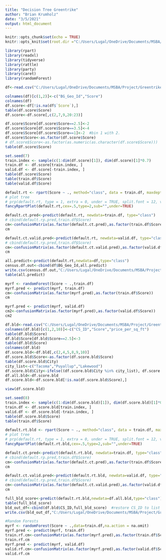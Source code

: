 ```yaml
---
title: "Decision Tree Greentrike"
author: "Brian Krumholz"
date: "3/5/2021"
output: html_document
---
```


```r
knitr::opts_chunk$set(echo = TRUE)
knitr::opts_knit$set(root.dir ="C:/Users/Lugal/OneDrive/Documents/MSBA/Project/GreentrikeMSBA/Models")

```


```r
library(rpart)
library(readxl)
library(tidyverse)
library(rattle)
library(party)
library(caret)
library(randomForest)
```

```r
df<-read.csv("C:/Users/Lugal/OneDrive/Documents/MSBA/Project/GreentrikeMSBA/Scoring Files/BG Score Extract 20210309.csv")

colnames(df)[c(1,2)]<-c("BG_Geo_Id","Score")
colnames(df)
df.score<-df[!is.na(df$`Score`),]
table(df.score$Score)
df.score<-df.score[,c(2,7,9,20:23)]

df.score$Score[df.score$Score==2.5]<-2
df.score$Score[df.score$Score==3.5]<-4
df.score$Score[df.score$Score==1]<-2  #bin 1 with 2.
df.score$Score<-as.factor(df.score$Score)
# df.score$Score<-as.factor(as.numeric(as.character(df.score$Score)))
table(df.score$Score)
```

```r
set.seed(7)  
train.index <- sample(c(1:dim(df.score)[1]), dim(df.score)[1]*0.7)
train.df <- df.score[train.index, ]
valid.df <- df.score[-train.index, ]
table(df.score$Score)
table(train.df$Score)
table(valid.df$Score)
```

```r
default.rt <- rpart(Score ~ ., method="class", data = train.df, maxdepth=4,minbucket=2)
# plot tree
# prp(default.rt, type = 1, extra = 0, under = TRUE, split.font = 12, varlen = -10)
fancyRpartPlot(default.rt,cex=.5,type=2,sub="",under=TRUE)
```


```r
default.ct.pred<-predict(default.rt, newdata=train.df, type="class")
# cbind(default.rp.pred,train.df$Score)
cm<-confusionMatrix(as.factor(default.ct.pred),as.factor(train.df$Score))
cm
```

```r
default.ct.valid.pred<-predict(default.rt, newdata=valid.df, type="class")
# cbind(default.rp.pred,train.df$Score)
cm<-confusionMatrix(as.factor(default.ct.valid.pred),as.factor(valid.df$Score))
cm
```
```r
all.predict<-predict(default.rt,newdata=df,type="class")
census.df.out<-cbind(df$BG_Geo_Id,all.predict)
write.csv(census.df.out,"C:/Users/Lugal/OneDrive/Documents/MSBA/Project/GreentrikeMSBA/Scoring Files/decision_tree_census_predicted_20210307.csv")
table(all.predict)
```

```r
myrf <- randomForest(Score ~ .,train.df)
myrf.pred <- predict(myrf, train.df)
cm<-confusionMatrix(as.factor(myrf.pred),as.factor(train.df$Score))
cm
```

```r
myrf.pred <- predict(myrf, valid.df)
cm2<-confusionMatrix(as.factor(myrf.pred),as.factor(valid.df$Score))
cm2
```

```r
df.bld<-read.csv("C:/Users/Lugal/OneDrive/Documents/MSBA/Project/GreentrikeMSBA/Scoring Files/Building Score Extract 20210309.csv")
colnames(df.bld)[c(1,2,10)]<-c("CS_ID","Score","price_per_sq_ft")
table(df.bld$Score)
df.bld$Score[df.bld$Score==2.5]<-3
table(df.bld$Score)
colnames(df.bld)
df.score.bld<-df.bld[,c(2,4,5,8,9,10)]
df.score.bld$Score<-as.factor(df.score.bld$Score)
table(df.score.bld$City)
city_list<-c("Tacoma","Puyallup","Lakewood")
df.score.bld$City<-ifelse((df.score.bld$City %in% city_list), df.score.bld$City, "Other")
df.all.bld<-df.score.bld
df.score.bld<-df.score.bld[!is.na(df.score.bld$Score),]
```

```r
view(df.score.bld)
```


```r
set.seed(8)
train.index <- sample(c(1:dim(df.score.bld)[1]), dim(df.score.bld)[1]*0.7)
train.df <- df.score.bld[train.index, ]
valid.df <- df.score.bld[-train.index, ]
table(df.score.bld$Score)
table(train.df$Score)
```

```r
default.rt.bld <- rpart(Score ~ ., method="class", data = train.df, maxdepth=4,minbucket=2)
# plot tree
# prp(default.rt, type = 1, extra = 0, under = TRUE, split.font = 12, varlen = -10)
fancyRpartPlot(default.rt.bld,cex=.5,type=2,sub="",under=TRUE)
```

```r
default.ct.pred<-predict(default.rt.bld, newdata=train.df, type="class")
# cbind(default.rp.pred,train.df$Score)
cm<-confusionMatrix(as.factor(default.ct.pred),as.factor(train.df$Score))
cm
```

```r
default.ct.valid.pred<-predict(default.rt.bld, newdata=valid.df, type="class")
# cbind(default.rp.pred,train.df$Score)
cm<-confusionMatrix(as.factor(default.ct.valid.pred),as.factor(valid.df$Score))
cm
```

```r
full_bld_score<-predict(default.rt.bld,newdata=df.all.bld,type="class")
table(full_bld_score)
bld_out_df<-cbind(df.bld$CS_ID,full_bld_score)  #restore CS_ID to list
write.csv(bld_out_df,"C:/Users/Lugal/OneDrive/Documents/MSBA/Project/GreentrikeMSBA/Scoring Files/decision_tree_building_predicted_20210308.csv")
```

```r

#Random Forests
myrf <- randomForest(Score ~ .,data=train.df,na.action = na.omit)
myrf.pred <- predict(myrf, train.df)
train.rf.cm<-confusionMatrix(as.factor(myrf.pred),as.factor(train.df$Score))
train.rf.cm
myrf.pred <- predict(myrf, valid.df)
valid.rf.cm<-confusionMatrix(as.factor(myrf.pred),as.factor(valid.df$Score))
valid.rf.cm
```

